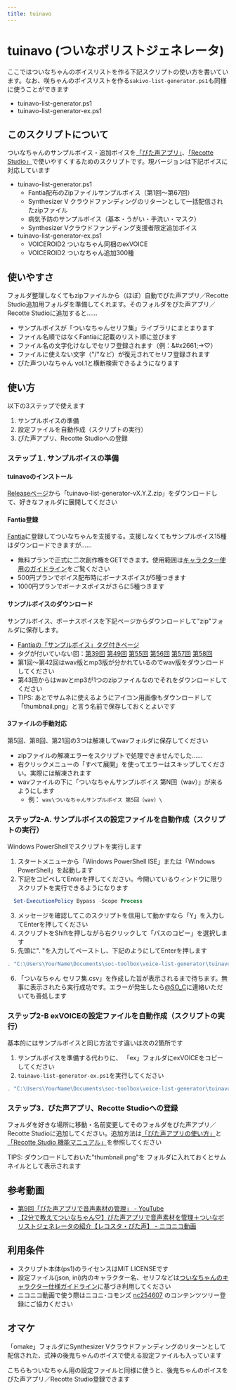 ```yaml
---
title: tuinavo
---
```


# tuinavo (ついなボリストジェネレータ)

ここではついなちゃんのボイスリストを作る下記スクリプトの使い方を書いています。なお、咲ちゃんのボイスリストを作る`sakivo-list-generator.ps1`も同様に使うことができます

* tuinavo-list-generator.ps1
* tuinavo-list-generator-ex.ps1

## このスクリプトについて

ついなちゃんのサンプルボイス・追加ボイスを[「ぴた声アプリ」](https://www.ah-soft.com/trial/menu1.html)、[「Recotte Studio」](https://www.ah-soft.com/rs/)で使いやすくするためのスクリプトです。現バージョンは下記ボイスに対応しています

* tuinavo-list-generator.ps1
  * Fantia配布のZipファイルサンプルボイス（第1回～第67回）
  * Synthesizer V クラウドファンディングのリターンとして一括配信されたzipファイル
  * 病気予防のサンプルボイス（基本・うがい・手洗い・マスク）
  * Synthesizer Vクラウドファンディング支援者限定追加ボイス
* tuinavo-list-generator-ex.ps1
  * VOICEROID2 ついなちゃん同梱のexVOICE
  * VOICEROID2 ついなちゃん追加300種

## 使いやすさ

フォルダ整理しなくてもzipファイルから（ほぼ）自動でぴた声アプリ／Recotte Studio追加用フォルダを準備してくれます。そのフォルダをぴた声アプリ／Recotte Studioに追加すると……

* サンプルボイスが「ついなちゃんセリフ集」ライブラリにまとまります
* ファイル名順ではなくFantiaに記載のリスト順に並びます
* ファイル名の文字化けなしでセリフ登録されます（例：&amp;#x2661;→♡）
* ファイルに使えない文字（"/"など）が復元されてセリフ登録されます
* ぴた声ついなちゃん vol.1と横断検索できるようになります

## 使い方

以下の3ステップで使えます

1. サンプルボイスの準備
2. 設定ファイルを自動作成（スクリプトの実行）
3. ぴた声アプリ、Recotte Studioへの登録

### ステップ１. サンプルボイスの準備

#### tuinavoのインストール

[Releaseページ](https://github.com/so-c/soc-toolbox/releases)から「tuinavo-list-generator-vX.Y.Z.zip」をダウンロードして、好きなフォルダに展開してください

#### Fantia登録

[Fantia](https://fantia.jp/posts/8751)に登録してついなちゃんを支援する。支援しなくてもサンプルボイス15種はダウンロードできますが……

* 無料プランで正式に二次創作権をGETできます。使用範囲は[キャラクター使用のガイドライン](https://fantia.jp/posts/485684)をご覧ください
* 500円プランでボイス配布時にボーナスボイスが5種つきます
* 1000円プランでボーナスボイスがさらに5種つきます

#### サンプルボイスのダウンロード

サンプルボイス、ボーナスボイスを下記ページからダウンロードして"zip"フォルダに保存します。

* [Fantiaの「サンプルボイス」タグ付きページ](https://fantia.jp/fanclubs/326/posts?tag=サンプルボイス)
* タグが付いていない回：[第39回](https://fantia.jp/posts/361904)
[第49回](https://fantia.jp/posts/777271)
[第55回](https://fantia.jp/posts/1176521)
[第56回](https://fantia.jp/posts/1148480)
[第57回](https://fantia.jp/posts/1230812)
[第58回](https://fantia.jp/posts/1291413)
* 第1回～第42回はwav版とmp3版が分かれているのでwav版をダウンロードしてください
* 第43回からはwavとmp3が1つのzipファイルなのでそれをダウンロードしてください
* TIPS: あとでサムネに使えるようにアイコン用画像もダウンロードして「thumbnail.png」と言う名前で保存しておくとよいです

#### 3ファイルの手動対応

第5回、第8回、第21回の3つは解凍してwavフォルダに保存してください

* zipファイルの解凍エラーをスクリプトで処理できませんでした……
* 右クリックメニューの「すべて展開」を使ってエラーはスキップしてください。実際には解凍されます
* wavファイルの下に「ついなちゃんサンプルボイス 第N回（wav）」が来るようにします
  * 例： `wav\ついなちゃんサンプルボイス 第5回（wav）\`

### ステップ2-A. サンプルボイスの設定ファイルを自動作成（スクリプトの実行）

Windows PowerShellでスクリプトを実行します

1. スタートメニューから「Windows PowerShell ISE」または「Windows PowerShell」を起動します
2. 下記をコピペしてEnterを押してください。今開いているウィンドウに限りスクリプトを実行できるようになります
```ps1
  Set-ExecutionPolicy Bypass -Scope Process
```
3. メッセージを確認してこのスクリプトを信用して動かすなら「Y」を入力してEnterを押してください
4. スクリプトをShiftを押しながら右クリックして「パスのコピー」を選択します
5. 先頭に". "を入力してペーストし、下記のようにしてEnterを押します
```ps1
. "C:\Users\YourName\Documents\soc-toolbox\voice-list-generator\tuinavo\tuinavo-list-generator.ps1"
```
6. 「ついなちゃん セリフ集.csv」を作成した旨が表示されるまで待ちます。無事に表示されたら実行成功です。エラーが発生したら[@SO_C](https://twitter.com/SO_C)に連絡いただいても善処します


### ステップ2-B exVOICEの設定ファイルを自動作成（スクリプトの実行）

基本的にはサンプルボイスと同じ方法です違いは次の2箇所です

1. サンプルボイスを準備する代わりに、
  「ex」フォルダにexVOICEをコピーしてください
2. `tuinavo-list-generator-ex.ps1`を実行してください
```ps1
. "C:\Users\YourName\Documents\soc-toolbox\voice-list-generator\tuinavo\tuinavo-list-generator-ex.ps1"
```

### ステップ3．ぴた声アプリ、Recotte Studioへの登録

フォルダを好きな場所に移動・名前変更してそのフォルダをぴた声アプリ／Recotte Studioに追加してください。追加方法は[「ぴた声アプリの使い方」](https://www.ah-soft.com/pitagoe/app/guide/02_setup.html#2-1)と[「Recotte Studio 機能マニュアル」](https://www.ah-soft.com/rs/manual/voice_lib.html)を参照してください

TIPS: ダウンロードしておいた"thumbnail.png"を
      フォルダに入れておくとサムネイルとして表示されます

## 参考動画

* [第9回「ぴた声アプリで音声素材の管理」 \- YouTube](https://www.youtube.com/watch?v=KfCVTM4OaZA)
* [【2分で教えてついなちゃん♡】ぴた声アプリで音声素材を管理＋ついなボリストジェネレータの紹介【レコスタ・ぴた声】 \- ニコニコ動画](https://www.nicovideo.jp/watch/sm39480301)

## 利用条件

* スクリプト本体(ps1)のライセンスはMIT LICENSEです
* 設定ファイル(json, ini)内のキャラクター名、セリフなどは[ついなちゃんのキャラクター仕様ガイドライン](https://fantia.jp/posts/485684)に基づき利用してください
* ニコニコ動画で使う際はニコニ･コモンズ [nc254607](https://commons.nicovideo.jp/material/nc254607) のコンテンツツリー登録にご協力ください

## オマケ

「omake」フォルダにSynthesizer Vクラウドファンディングのリターンとして配信された、式神の後鬼ちゃんのボイスで使える設定ファイルも入っています

こちらもついなちゃん用の設定ファイルと同様に使うと、後鬼ちゃんのボイスをぴた声アプリ／Recotte Studio登録できます
